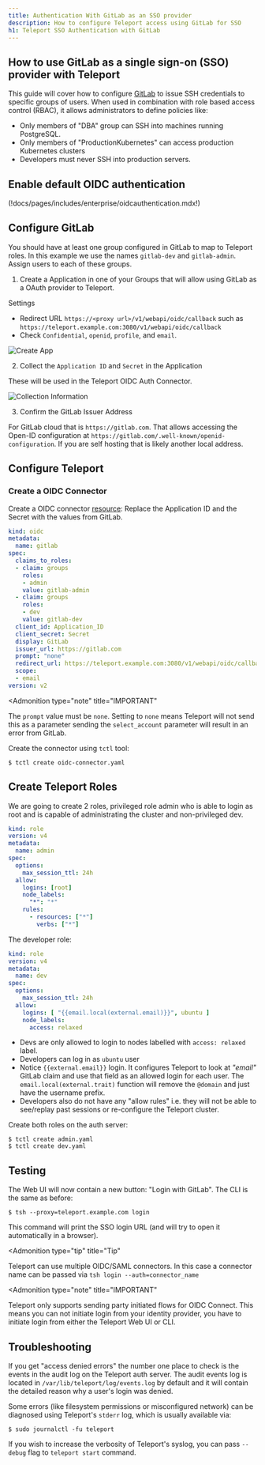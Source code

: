 ```yaml
---
title: Authentication With GitLab as an SSO provider
description: How to configure Teleport access using GitLab for SSO
h1: Teleport SSO Authentication with GitLab
---
```


## How to use GitLab as a single sign-on (SSO) provider with Teleport

This guide will cover how to configure [GitLab](https://www.gitlab.com/) to issue
SSH credentials to specific groups of users. When used in combination with role
based access control (RBAC), it allows administrators to define policies
like:

- Only members of "DBA" group can SSH into machines running PostgreSQL.
- Only members of "ProductionKubernetes" can access production Kubernetes clusters
- Developers must never SSH into production servers.

## Enable default OIDC authentication

(!docs/pages/includes/enterprise/oidcauthentication.mdx!)

## Configure GitLab

You should have at least one group configured in GitLab to map to Teleport roles. In this example we use the names `gitlab-dev` and `gitlab-admin`.  Assign users to each of these groups.

1. Create a Application in one of your Groups that will allow using GitLab as a OAuth provider to Teleport.

Settings

- Redirect URL `https://<proxy url>/v1/webapi/oidc/callback` such as `https://teleport.example.com:3080/v1/webapi/oidc/callback`
- Check `Confidential`, `openid`, `profile`, and `email`.

![Create App](../../../img/sso/gitlab/gitlab-oidc-0.png)

2. Collect the `Application ID` and `Secret` in the Application

These will be used in the Teleport OIDC Auth Connector.

![Collection Information](../../../img/sso/gitlab/gitlab-oidc-1.png)

3. Confirm the GitLab Issuer Address

For GitLab cloud that is `https://gitlab.com`. That allows accessing the Open-ID configuration at `https://gitlab.com/.well-known/openid-configuration`.
If you are self hosting that is likely another local address.

## Configure Teleport

### Create a OIDC Connector

Create a OIDC connector [resource](../../setup/reference/resources.mdx):
Replace the Application ID and the Secret with the values from GitLab.

```yaml
kind: oidc
metadata:
  name: gitlab
spec:
  claims_to_roles:
  - claim: groups
    roles:
    - admin
    value: gitlab-admin
  - claim: groups
    roles:
    - dev
    value: gitlab-dev
  client_id: Application_ID
  client_secret: Secret
  display: GitLab
  issuer_url: https://gitlab.com
  prompt: "none"
  redirect_url: https://teleport.example.com:3080/v1/webapi/oidc/callback
  scope:
  - email
version: v2
```

<Admonition
  type="note"
  title="IMPORTANT"
>
  The `prompt` value must be `none`.  Setting to `none` means Teleport will not send this as a parameter sending the `select_account` parameter will result in an error from GitLab.
</Admonition>

Create the connector using `tctl` tool:

```bsh
$ tctl create oidc-connector.yaml
```

## Create Teleport Roles

We are going to create 2 roles, privileged role admin who is able to login as
root and is capable of administrating the cluster and non-privileged dev.

```yaml
kind: role
version: v4
metadata:
  name: admin
spec:
  options:
    max_session_ttl: 24h
  allow:
    logins: [root]
    node_labels:
      "*": "*"
    rules:
      - resources: ["*"]
        verbs: ["*"]
```

The developer role:

```yaml
kind: role
version: v4
metadata:
  name: dev
spec:
  options:
    max_session_ttl: 24h
  allow:
    logins: [ "{{email.local(external.email)}}", ubuntu ]
    node_labels:
      access: relaxed
```

- Devs are only allowed to login to nodes labelled with `access: relaxed` label.
- Developers can log in as `ubuntu` user
- Notice `{{external.email}}` login. It configures Teleport to look at
  *"email"* GitLab claim and use that field as an allowed login for each user.  The `email.local(external.trait)` function will remove the `@domain` and just have the username prefix.
- Developers also do not have any "allow rules" i.e. they will not be able to
  see/replay past sessions or re-configure the Teleport cluster.

Create both roles on the auth server:

```bsh
$ tctl create admin.yaml
$ tctl create dev.yaml
```

## Testing

The Web UI will now contain a new button: "Login with GitLab". The CLI is
the same as before:

```bsh
$ tsh --proxy=teleport.example.com login
```

This command will print the SSO login URL (and will try to open it
automatically in a browser).

<Admonition
  type="tip"
  title="Tip"
>
  Teleport can use multiple OIDC/SAML connectors. In this case a connector name
  can be passed via `tsh login --auth=connector_name`
</Admonition>

<Admonition
  type="note"
  title="IMPORTANT"
>
  Teleport only supports sending party initiated flows for OIDC Connect. This
  means you can not initiate login from your identity provider, you have to
  initiate login from either the Teleport Web UI or CLI.
</Admonition>

## Troubleshooting

If you get "access denied errors" the number one place to check is the events in the audit
log on the Teleport auth server. The audit events log is located in `/var/lib/teleport/log/events.log` by
default and it will contain the detailed reason why a user's login was denied.

Some errors (like filesystem permissions or misconfigured network) can be
diagnosed using Teleport's `stderr` log, which is usually available via:

```bsh
$ sudo journalctl -fu teleport
```

If you wish to increase the verbosity of Teleport's syslog, you can pass
`--debug` flag to `teleport start` command.
